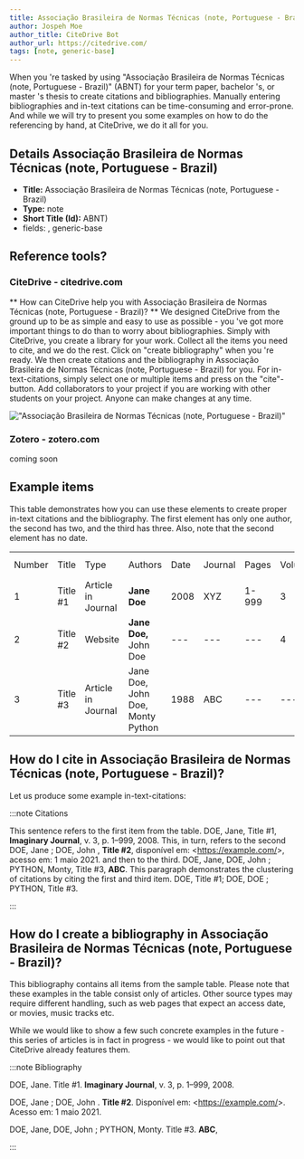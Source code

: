 ```yaml
---
title: Associação Brasileira de Normas Técnicas (note, Portuguese - Brazil)
author: Jospeh Moe
author_title: CiteDrive Bot
author_url: https://citedrive.com/
tags: [note, generic-base]
---
```


When you 're tasked by using "Associação Brasileira de Normas Técnicas (note, Portuguese - Brazil)" (ABNT) for your term paper, bachelor 's, or master 's thesis to create citations and bibliographies.
Manually entering bibliographies and in-text citations can be time-consuming and error-prone. And while we will try to present you some examples on how to do the referencing by hand, at CiteDrive, we do it all for you.

## Details  Associação Brasileira de Normas Técnicas (note, Portuguese - Brazil)
* **Title:** Associação Brasileira de Normas Técnicas (note, Portuguese - Brazil)
* **Type:** note
* **Short Title (Id):** ABNT)
* fields: , generic-base

## Reference tools?
### CiteDrive - citedrive.com
** How can CiteDrive help you with Associação Brasileira de Normas Técnicas (note, Portuguese - Brazil)? **
We designed CiteDrive from the ground up to be as simple and easy to use as possible - you 've got more important things to do than to worry about bibliographies. Simply with CiteDrive, you create a library for your work. Collect all the items you need to cite, and we do the rest. Click on "create bibliography" when you 're ready. We then create citations and the bibliography in Associação Brasileira de Normas Técnicas (note, Portuguese - Brazil) for you. For in-text-citations, simply select one or multiple items and press on the "cite"-button. Add collaborators to your project if you are working with other students on your project. Anyone can make changes at any time.


!["Associação Brasileira de Normas Técnicas (note, Portuguese - Brazil)"](images/associacao-brasileira-de-normas-tecnicas-note-portuguese--brazil.svg "Choose Associação Brasileira de Normas Técnicas (note, Portuguese - Brazil) in the CiteDrive App")

### Zotero - zotero.com

coming soon

## Example items

This table demonstrates how you can use these elements to create proper in-text citations and the bibliography. The first element has only one author, the second has two, and the third has three. Also, note that the second element has no date.


<table>
  <tr>
   <td>Number
   </td>
   <td>Title
   </td>
   <td>Type
   </td>
   <td>Authors
   </td>
   <td>Date
   </td>
   <td>Journal
   </td>
   <td>Pages
   </td>
   <td>Volume
   </td>
   <td>Issue
   </td>
   <td>Access Date
   </td>
  </tr>
  <tr>
   <td>1
   </td>
   <td>Title #1
   </td>
   <td>Article in Journal
   </td>
   <td><strong>Jane Doe</strong>
   </td>
   <td>2008
   </td>
   <td>XYZ
   </td>
   <td>1-999
   </td>
   <td>3
   </td>
   <td>2
   </td>
   <td>--
   </td>
  </tr>
  <tr>
   <td>
2
   </td>
   <td>Title #2
   </td>
   <td>Website
   </td>
   <td><strong>Jane Doe, </strong>John Doe
   </td>
   <td>---
   </td>
   <td>---
   </td>
   <td>---
   </td>
   <td>4
   </td>
   <td>---
   </td>
   <td>2020-05-01
   </td>
  </tr>
  <tr>
   <td>3
   </td>
   <td>Title #3
   </td>
   <td>Article in Journal
   </td>
   <td>Jane Doe, John Doe, Monty Python
   </td>
   <td>1988
   </td>
   <td>ABC
   </td>
   <td>---
   </td>
   <td>---
   </td>
   <td>16
   </td>
   <td>---
   </td>
  </tr>
</table>



## How do I cite in  Associação Brasileira de Normas Técnicas (note, Portuguese - Brazil)?

Let us produce some example in-text-citations:

:::note Citations


This sentence refers to the first item from the table. DOE, Jane, Title #1, <b>Imaginary Journal</b>, v. 3, p. 1–999, 2008. This, in turn, refers to the second DOE, Jane ;  DOE, John , <b>Title #2</b>, disponível em: &lt;https://example.com/&gt;, acesso em: 1 maio 2021.
and then to the third.  DOE, Jane, DOE, John ;  PYTHON, Monty, Title #3, <b>ABC</b>.
This paragraph demonstrates the clustering of citations by citing the first and third item. DOE, Title #1; DOE, DOE ;  PYTHON, Title #3.

:::

## How do I create a bibliography in Associação Brasileira de Normas Técnicas (note, Portuguese - Brazil)?

This bibliography contains all items from the sample table. Please note that these examples in the table consist only of articles. Other source types may require different handling, such as web pages that expect an access date, or movies, music tracks etc.

While we would like to show a few such concrete examples in the future - this series of articles is in fact in progress - we would like to point out that CiteDrive already features them.

:::note Bibliography

DOE, Jane. Title #1. <b>Imaginary Journal</b>, v. 3, p. 1–999, 2008.

DOE, Jane ;  DOE, John . <b>Title #2</b>.  Disponível em: &lt;https://example.com/&gt;. Acesso em: 1 maio 2021.

DOE, Jane, DOE, John ;  PYTHON, Monty. Title #3. <b>ABC</b>, 



:::


        